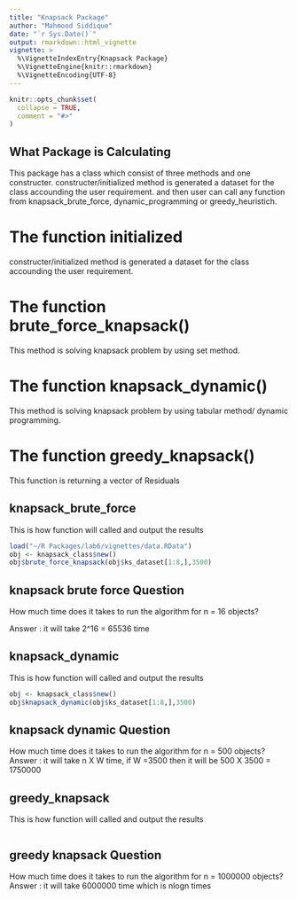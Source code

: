 ```yaml
---
title: "Knapsack Package"
author: "Mahmood Siddique"
date: "`r Sys.Date()`"
output: rmarkdown::html_vignette
vignette: >
  %\VignetteIndexEntry{Knapsack Package}
  %\VignetteEngine{knitr::rmarkdown}
  %\VignetteEncoding{UTF-8}
---
```


```r
knitr::opts_chunk$set(
  collapse = TRUE,
  comment = "#>"
)
```

## **What Package is Calculating**

This package has a class which consist of three methods and one constructer. constructer/initialized method is generated a dataset for the class accounding the user requirement. and then user can call any function from knapsack_brute_force, dynamic_programming or greedy_heuristich.

# **The function initialized**

constructer/initialized method is generated a dataset for the class accounding the user requirement.

# **The function brute_force_knapsack()**

This method is solving knapsack problem by using set method.

# **The function knapsack_dynamic()**

This method is solving knapsack problem by using tabular method/ dynamic programming.  

# **The function greedy_knapsack()**

This function is returning a vector of Residuals


## knapsack_brute_force

This is how function will called and output the results
```r
load("~/R Packages/lab6/vignettes/data.RData")
obj <- knapsack_class$new()
obj$brute_force_knapsack(obj$ks_dataset[1:8,],3500)
```
## knapsack brute force Question
  How much time does it takes to run the algorithm for n = 16 objects?
  
  Answer : it will take 2^16 = 65536  time

## knapsack_dynamic

This is how function will called and output the results

```r
obj <- knapsack_class$new()
obj$knapsack_dynamic(obj$ks_dataset[1:8,],3500)
```

## knapsack dynamic Question
  How much time does it takes to run the algorithm for n = 500 objects?
  Answer : it will take n X W time, if W =3500 then it will be 500 X 3500 = 1750000

## greedy_knapsack

This is how function will called and output the results
```r

```

## greedy knapsack Question
  How much time does it takes to run the algorithm for n = 1000000 objects?
  Answer  : it will take 6000000 time which is nlogn times
